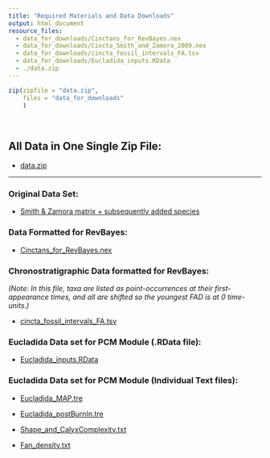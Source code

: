 ```yaml
---
title: "Required Materials and Data Downloads"
output: html_document
resource_files: 
  - data_for_downloads/Cinctans_for_RevBayes.nex
  - data_for_downloads/Cincta_Smith_and_Zamora_2009.nex
  - data_for_downloads/cincta_fossil_intervals_FA.tsv
  - data_for_downloads/Eucladida_inputs.RData
  - ./data.zip
---
```


```r
zip(zipfile = "data.zip", 
    files = "data_for_downloads"
    )
```

&nbsp;
&nbsp;

## All Data in One Single Zip File:

- [data.zip](./data.zip)
  
***

### Original Data Set:

- [Smith & Zamora matrix + subsequently added species](data_for_downloads/Cincta_Smith_and_Zamora_2009.nex)

### Data Formatted for RevBayes:

- [Cinctans_for_RevBayes.nex](data_for_downloads/Cinctans_for_RevBayes.nex)

### Chronostratigraphic Data formatted for RevBayes:

  *(Note: In this file, taxa are listed as point-occurrences at their first-appearance times, and all are shifted so the youngest FAD is at 0 time-units.)*

- [cincta_fossil_intervals_FA.tsv](data_for_downloads/cincta_fossil_intervals_FA.tsv)

### Eucladida Data set for PCM Module (.RData file):

- [Eucladida_inputs.RData](data_for_downloads/Eucladida_inputs.RData)

### Eucladida Data set for PCM Module (Individual Text files):

- [Eucladida_MAP.tre](data_for_downloads/Eucladida_MAP.tre)

- [Eucladida_postBurnIn.tre](data_for_downloads/Eucladida_postBurnIn.tre)

- [Shape_and_CalyxComplexity.txt](data_for_downloads/Shape_and_CalyxComplexity.txt)

- [Fan_density.txt](data_for_downloads/Fan_density.txt)

